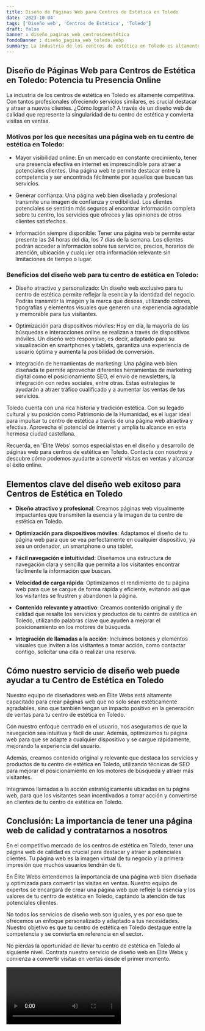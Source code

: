 ```yaml
---
title: Diseño de Páginas Web para Centros de Estética en Toledo
date: '2023-10-04'
tags: ['Diseño web', 'Centros de Estética', 'Toledo']
draft: false
banner : diseño_paginas_web_centrosdeestética
fondoBanner : diseño_pagina_web_toledo.webp
summary: La industria de los centros de estética en Toledo es altamente competitiva. Con tantos profesionales ofreciendo servicios similares, es crucial destacar y atraer a nuevos clientes. ¿Cómo lograrlo? A través de un diseño web de calidad que represente la singularidad de tu centro de estética y convierta visitas en ventas.
---
```


## Diseño de Páginas Web para Centros de Estética en Toledo: Potencia tu Presencia Online

La industria de los centros de estética en Toledo es altamente competitiva. Con tantos profesionales ofreciendo servicios similares, es crucial destacar y atraer a nuevos clientes. ¿Cómo lograrlo? A través de un diseño web de calidad que represente la singularidad de tu centro de estética y convierta visitas en ventas.

### Motivos por los que necesitas una página web en tu centro de estética en Toledo:

- Mayor visibilidad online: En un mercado en constante crecimiento, tener una presencia efectiva en internet es imprescindible para atraer a potenciales clientes. Una página web te permite destacar entre la competencia y ser encontrada fácilmente por aquellos que buscan tus servicios.

- Generar confianza: Una página web bien diseñada y profesional transmite una imagen de confianza y credibilidad. Los clientes potenciales se sentirán más seguros al encontrar información completa sobre tu centro, los servicios que ofreces y las opiniones de otros clientes satisfechos.

- Información siempre disponible: Tener una página web te permite estar presente las 24 horas del día, los 7 días de la semana. Los clientes podrán acceder a información sobre tus servicios, precios, horarios de atención, ubicación y cualquier otra información relevante sin limitaciones de tiempo o lugar.

### Beneficios del diseño web para tu centro de estética en Toledo:

- Diseño atractivo y personalizado: Un diseño web exclusivo para tu centro de estética permite reflejar la esencia y la identidad del negocio. Podrás transmitir la imagen y la marca que deseas, utilizando colores, tipografías y elementos visuales que generen una experiencia agradable y memorable para tus visitantes.

- Optimización para dispositivos móviles: Hoy en día, la mayoría de las búsquedas e interacciones online se realizan a través de dispositivos móviles. Un diseño web responsive, es decir, adaptado para su visualización en smartphones y tablets, garantiza una experiencia de usuario óptima y aumenta la posibilidad de conversión.

- Integración de herramientas de marketing: Una página web bien diseñada te permite aprovechar diferentes herramientas de marketing digital como el posicionamiento SEO, el envío de newsletters, la integración con redes sociales, entre otras. Estas estrategias te ayudarán a atraer tráfico cualificado y a aumentar las ventas de tus servicios.

Toledo cuenta con una rica historia y tradición estética. Con su legado cultural y su posición como Patrimonio de la Humanidad, es el lugar ideal para impulsar tu centro de estética a través de una página web atractiva y efectiva. Aprovecha el potencial de internet y amplía tu alcance en esta hermosa ciudad castellana.

Recuerda, en 'Élite Webs' somos especialistas en el diseño y desarrollo de páginas web para centros de estética en Toledo. Contacta con nosotros y descubre cómo podemos ayudarte a convertir visitas en ventas y alcanzar el éxito online.

<GifSeo />

<Cta />

## Elementos clave del diseño web exitoso para Centros de Estética en Toledo

- **Diseño atractivo y profesional**: Creamos páginas web visualmente impactantes que transmiten la esencia y la imagen de tu centro de estética en Toledo.

- **Optimización para dispositivos móviles**: Adaptamos el diseño de tu página web para que se vea perfectamente en cualquier dispositivo, ya sea un ordenador, un smartphone o una tablet.

- **Fácil navegación e intuitividad**: Diseñamos una estructura de navegación clara y sencilla que permita a los visitantes encontrar fácilmente la información que buscan.

- **Velocidad de carga rápida**: Optimizamos el rendimiento de tu página web para que se cargue de forma rápida y eficiente, evitando así que los visitantes se frustren y abandonen la página.

- **Contenido relevante y atractivo**: Creamos contenido original y de calidad que resalte los servicios y productos de tu centro de estética en Toledo, utilizando palabras clave que ayuden a mejorar el posicionamiento en los motores de búsqueda.

- **Integración de llamadas a la acción**: Incluimos botones y elementos visuales que inviten a los visitantes a tomar acción, como contactar contigo, solicitar una cita o realizar una reserva.

## Cómo nuestro servicio de diseño web puede ayudar a tu Centro de Estética en Toledo

Nuestro equipo de diseñadores web en Élite Webs está altamente capacitado para crear páginas web que no solo sean estéticamente agradables, sino que también tengan un impacto positivo en la generación de ventas para tu centro de estética en Toledo.

Con nuestro enfoque centrado en el usuario, nos aseguramos de que la navegación sea intuitiva y fácil de usar. Además, optimizamos tu página web para que se adapte a cualquier dispositivo y se cargue rápidamente, mejorando la experiencia del usuario.

Además, creamos contenido original y relevante que destaca los servicios y productos de tu centro de estética en Toledo, utilizando técnicas de SEO para mejorar el posicionamiento en los motores de búsqueda y atraer más visitantes.

Integramos llamadas a la acción estratégicamente ubicadas en tu página web, para que los visitantes sean incentivados a tomar acción y convertirse en clientes de tu centro de estética en Toledo.

## Conclusión: La importancia de tener una página web de calidad y contratarnos a nosotros

En el competitivo mercado de los centros de estética en Toledo, tener una página web de calidad es crucial para destacar y atraer a potenciales clientes. Tu página web es la imagen virtual de tu negocio y la primera impresión que muchos usuarios tendrán de ti.

En Élite Webs entendemos la importancia de una página web bien diseñada y optimizada para convertir las visitas en ventas. Nuestro equipo de expertos se encargará de crear una página web que refleje la esencia y los valores de tu centro de estética en Toledo, captando la atención de tus potenciales clientes.

No todos los servicios de diseño web son iguales, y es por eso que te ofrecemos un enfoque personalizado y adaptado a tus necesidades. Nuestro objetivo es que tu centro de estética en Toledo destaque entre la competencia y se convierta en referencia en el sector.

No pierdas la oportunidad de llevar tu centro de estética en Toledo al siguiente nivel. Contrata nuestro servicio de diseño web en Élite Webs y comienza a convertir visitas en ventas desde el primer momento.

<Video />

<CtaBot job='Centros de Estética' city='Toledo'/>

<Gmaps query='Toledo+españa+maps' />